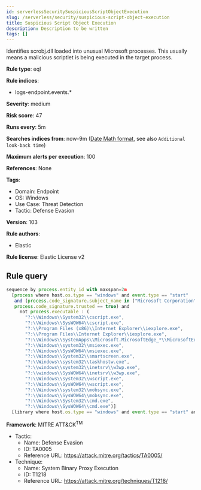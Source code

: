 ```yaml
---
id: serverlessSecuritySuspiciousScriptObjectExecution
slug: /serverless/security/suspicious-script-object-execution
title: Suspicious Script Object Execution
description: Description to be written
tags: []
---
```


<div id="suspicious-script-object-execution"></div>

Identifies scrobj.dll loaded into unusual Microsoft processes. This usually means a malicious scriptlet is being executed in the target process.

**Rule type**: eql

**Rule indices**: 

* logs-endpoint.events.*

**Severity**: medium

**Risk score**: 47

**Runs every**: 5m

**Searches indices from**: now-9m ([Date Math format](((ref))/common-options.html#date-math), see also <DocLink id="serverlessSecurityRulesUiCreate" section="set-the-rules-schedule">`Additional look-back time`</DocLink>)

**Maximum alerts per execution**: 100

**References**: None

**Tags**: 

* Domain: Endpoint
* OS: Windows
* Use Case: Threat Detection
* Tactic: Defense Evasion

**Version**: 103

**Rule authors**: 

* Elastic

**Rule license**: Elastic License v2

## Rule query

```js
sequence by process.entity_id with maxspan=2m
  [process where host.os.type == "windows" and event.type == "start"
   and (process.code_signature.subject_name in ("Microsoft Corporation", "Microsoft Windows") and
   process.code_signature.trusted == true) and
     not process.executable : (
       "?:\\Windows\\System32\\cscript.exe",
       "?:\\Windows\\SysWOW64\\cscript.exe",
       "?:\\Program Files (x86)\\Internet Explorer\\iexplore.exe",
       "?:\\Program Files\\Internet Explorer\\iexplore.exe",
       "?:\\Windows\\SystemApps\\Microsoft.MicrosoftEdge_*\\MicrosoftEdge.exe",
       "?:\\Windows\\system32\\msiexec.exe",
       "?:\\Windows\\SysWOW64\\msiexec.exe",
       "?:\\Windows\\System32\\smartscreen.exe",
       "?:\\Windows\\system32\\taskhostw.exe",
       "?:\\windows\\system32\\inetsrv\\w3wp.exe",
       "?:\\windows\\SysWOW64\\inetsrv\\w3wp.exe",
       "?:\\Windows\\system32\\wscript.exe",
       "?:\\Windows\\SysWOW64\\wscript.exe",
       "?:\\Windows\\system32\\mobsync.exe",
       "?:\\Windows\\SysWOW64\\mobsync.exe",
       "?:\\Windows\\System32\\cmd.exe",
       "?:\\Windows\\SysWOW64\\cmd.exe")]
  [library where host.os.type == "windows" and event.type == "start" and dll.name : "scrobj.dll"]

```

**Framework**: MITRE ATT&CK<sup>TM</sup>

* Tactic:
    * Name: Defense Evasion
    * ID: TA0005
    * Reference URL: https://attack.mitre.org/tactics/TA0005/
* Technique:
    * Name: System Binary Proxy Execution
    * ID: T1218
    * Reference URL: https://attack.mitre.org/techniques/T1218/

